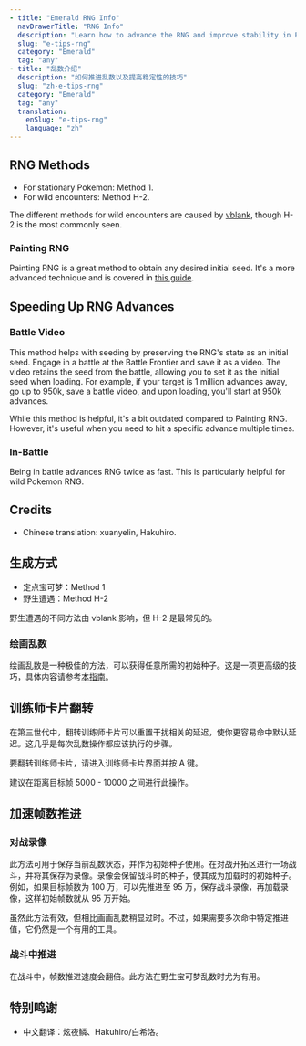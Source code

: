 ```yaml
---
- title: "Emerald RNG Info"
  navDrawerTitle: "RNG Info"
  description: "Learn how to advance the RNG and improve stability in Pokemon Emerald for consistent results."
  slug: "e-tips-rng"
  category: "Emerald"
  tag: "any"
- title: "乱数介绍"
  description: "如何推进乱数以及提高稳定性的技巧"
  slug: "zh-e-tips-rng"
  category: "Emerald"
  tag: "any"
  translation:
    enSlug: "e-tips-rng"
    language: "zh"
---
```


<ShowIf slug="/e-tips-rng">

## RNG Methods

- For stationary Pokemon: Method 1.
- For wild encounters: Method H-2.

The different methods for wild encounters are caused by [vblank](/gba-vblank), though H-2 is the most commonly seen.

### Painting RNG

Painting RNG is a great method to obtain any desired initial seed. It's a more advanced technique and is covered in [this guide](/emerald-painting-rng).

## Speeding Up RNG Advances

### Battle Video

This method helps with seeding by preserving the RNG's state as an initial seed. Engage in a battle at the Battle Frontier and save it as a video. The video retains the seed from the battle, allowing you to set it as the initial seed when loading. For example, if your target is 1 million advances away, go up to 950k, save a battle video, and upon loading, you'll start at 950k advances.

While this method is helpful, it's a bit outdated compared to Painting RNG. However, it's useful when you need to hit a specific advance multiple times.

### In-Battle

Being in battle advances RNG twice as fast. This is particularly helpful for wild Pokemon RNG.

## Credits

- Chinese translation: xuanyelin, Hakuhiro.

</ShowIf>

<ShowIf slug="/zh-e-tips-rng">

## 生成方式

- 定点宝可梦：Method 1
- 野生遭遇：Method H-2

野生遭遇的不同方法由 vblank 影响，但 H-2 是最常见的。

### 绘画乱数

绘画乱数是一种极佳的方法，可以获得任意所需的初始种子。这是一项更高级的技巧，具体内容请参考[本指南](/emerald-painting-rng)。

## 训练师卡片翻转

在第三世代中，翻转训练师卡片可以重置干扰相关的延迟，使你更容易命中默认延迟。这几乎是每次乱数操作都应该执行的步骤。

要翻转训练师卡片，请进入训练师卡片界面并按 A 键。

建议在距离目标帧 5000 - 10000 之间进行此操作。

## 加速帧数推进

### 对战录像

此方法可用于保存当前乱数状态，并作为初始种子使用。在对战开拓区进行一场战斗，并将其保存为录像。录像会保留战斗时的种子，使其成为加载时的初始种子。例如，如果目标帧数为 100 万，可以先推进至 95 万，保存战斗录像，再加载录像，这样初始帧数就从 95 万开始。

虽然此方法有效，但相比画画乱数稍显过时。不过，如果需要多次命中特定推进值，它仍然是一个有用的工具。

### 战斗中推进

在战斗中，帧数推进速度会翻倍。此方法在野生宝可梦乱数时尤为有用。

## 特别鸣谢

- 中文翻译：炫夜鳞、Hakuhiro/白希洛。

</ShowIf>
